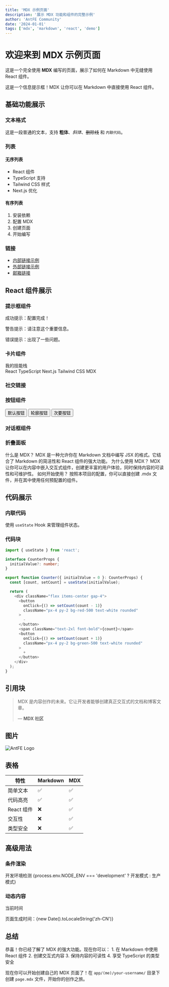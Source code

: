 ```yaml
---
title: 'MDX 示例页面'
description: '展示 MDX 功能和组件的完整示例'
author: 'AntFE Community'
date: '2024-01-01'
tags: ['mdx', 'markdown', 'react', 'demo']
---
```


# 欢迎来到 MDX 示例页面

这是一个完全使用 **MDX** 编写的页面，展示了如何在 Markdown 中无缝使用 React 组件。

<Callout type="info">这是一个信息提示框！MDX 让你可以在 Markdown 中直接使用 React 组件。</Callout>

## 基础功能展示

### 文本格式

这是一段普通的文本，支持 **粗体**、_斜体_、~~删除线~~ 和 `内联代码`。

### 列表

#### 无序列表

- React 组件
- TypeScript 支持
- Tailwind CSS 样式
- Next.js 优化

#### 有序列表

1. 安装依赖
2. 配置 MDX
3. 创建页面
4. 开始编写

### 链接

- [内部链接示例](/)
- [外部链接示例](https://github.com/gentleman-org/antfe)
- [邮箱链接](mailto:hello@example.com)

## React 组件展示

### 提示框组件

<Callout type="success">成功提示：配置完成！</Callout>

<Callout type="warning">警告提示：请注意这个重要信息。</Callout>

<Callout type="error">错误提示：出现了一些问题。</Callout>

### 卡片组件

<Card>
  <CardHeader>
    <CardTitle>我的技能栈</CardTitle>
  </CardHeader>
  <CardContent>
    <div className="flex flex-wrap gap-2">
      <Badge>React</Badge>
      <Badge>TypeScript</Badge>
      <Badge>Next.js</Badge>
      <Badge>Tailwind CSS</Badge>
      <Badge>MDX</Badge>
    </div>
  </CardContent>
</Card>

### 社交链接

<SocialLinks github="https://github.com/gentleman-org/antfe" twitter="https://twitter.com/example" linkedin="https://linkedin.com/in/example" email="hello@example.com" />

### 按钮组件

<div className="my-6 flex gap-4">
  <Button>默认按钮</Button>
  <Button variant="outline">轮廓按钮</Button>
  <Button variant="secondary">次要按钮</Button>
</div>

### 对话框组件

<Dialog>
  <DialogTrigger asChild>
    <Button variant="outline">打开对话框</Button>
  </DialogTrigger>
  <DialogContent>
    <DialogHeader>
      <DialogTitle>MDX 对话框示例</DialogTitle>
      <DialogDescription>这是一个在 MDX 中使用的对话框组件示例。</DialogDescription>
    </DialogHeader>
    <p>这里是对话框的内容。</p>
  </DialogContent>
</Dialog>

### 折叠面板

<Accordion type="single" collapsible className="w-full">
  <AccordionItem value="item-1">
    <AccordionTrigger>什么是 MDX？</AccordionTrigger>
    <AccordionContent>MDX 是一种允许你在 Markdown 文档中编写 JSX 的格式。它结合了 Markdown 的简洁性和 React 组件的强大功能。</AccordionContent>
  </AccordionItem>
  <AccordionItem value="item-2">
    <AccordionTrigger>为什么使用 MDX？</AccordionTrigger>
    <AccordionContent>MDX 让你可以在内容中嵌入交互式组件，创建更丰富的用户体验，同时保持内容的可读性和可维护性。</AccordionContent>
  </AccordionItem>
  <AccordionItem value="item-3">
    <AccordionTrigger>如何开始使用？</AccordionTrigger>
    <AccordionContent>按照本项目的配置，你可以直接创建 .mdx 文件，并在其中使用任何预配置的组件。</AccordionContent>
  </AccordionItem>
</Accordion>

## 代码展示

### 内联代码

使用 `useState` Hook 来管理组件状态。

### 代码块

```typescript
import { useState } from 'react';

interface CounterProps {
  initialValue?: number;
}

export function Counter({ initialValue = 0 }: CounterProps) {
  const [count, setCount] = useState(initialValue);

  return (
    <div className="flex items-center gap-4">
      <button
        onClick={() => setCount(count - 1)}
        className="px-4 py-2 bg-red-500 text-white rounded"
      >
        -
      </button>
      <span className="text-2xl font-bold">{count}</span>
      <button
        onClick={() => setCount(count + 1)}
        className="px-4 py-2 bg-green-500 text-white rounded"
      >
        +
      </button>
    </div>
  );
}
```

## 引用块

> MDX 是内容创作的未来。它让开发者能够创建真正交互式的文档和博客文章。
>
> — **MDX 社区**

## 图片

![AntFE Logo](/logo.png)

## 表格

| 特性       | Markdown | MDX |
| ---------- | -------- | --- |
| 简单文本   | ✅       | ✅  |
| 代码高亮   | ✅       | ✅  |
| React 组件 | ❌       | ✅  |
| 交互性     | ❌       | ✅  |
| 类型安全   | ❌       | ✅  |

## 高级用法

### 条件渲染

<Card>
  <CardHeader>
    <CardTitle>开发环境检测</CardTitle>
  </CardHeader>
  <CardContent>{process.env.NODE_ENV === 'development' ? <Badge variant="outline">开发模式</Badge> : <Badge>生产模式</Badge>}</CardContent>
</Card>

### 动态内容

<Card>
  <CardHeader>
    <CardTitle>当前时间</CardTitle>
  </CardHeader>
  <CardContent>
    <p>页面生成时间：{new Date().toLocaleString('zh-CN')}</p>
  </CardContent>
</Card>

## 总结

<Callout type="success">
  恭喜！你已经了解了 MDX 的强大功能。现在你可以： 1. 在 Markdown 中使用 React 组件 2. 创建交互式内容 3. 保持内容的可读性 4. 享受 TypeScript 的类型安全
</Callout>

现在你可以开始创建自己的 MDX 页面了！在 `app/(me)/your-username/` 目录下创建 `page.mdx` 文件，开始你的创作之旅。
